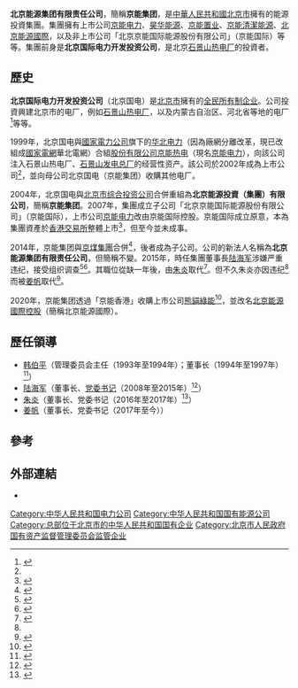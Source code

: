 {{Infobox company
| name = 北京能源集团有限责任公司
| name_en = 
| logo = 
| logo_size = 
| logo_caption = 
| image =          
| image_size =
| image_caption =
| other_name = 京能集团
| type = [[國有企業|國有企業]]
| industry = 能源
| former_name = {{ubl|北京国际电力开发投资公司|北京能源投資（集團）有限公司}}
| foundation = 
| founder = 
| location = 
| area_served = 
| key_people = 
| products = 
| services = 
| owner = [[北京市人民政府国有资产监督管理委员会|北京市国资委]]
| subsid = {{aligned table|[[京能电力|京能电力]]|(66.22%)|[[昊华能源|昊华能源]]||[[京能置业|京能置业]]||[[京能清潔能源|京能清潔能源]]||[[北京能源國際|北京能源國際]]||[[京煤集團|京煤集團]]||[[北京市熱力集團|北京市熱力集團]]|}}
| homepage = {{URL|http://www.powerbeijing.com/}}
}}
{{redirect|北京京能国际能源|京能集团上市子公司|北京能源國際}}

'''北京能源集团有限责任公司'''，簡稱'''京能集团'''，是[[中華人民共和國|中華人民共和國]][[北京市|北京市]]擁有的能源投資集團。集團擁有上市公司[[京能电力|京能电力]]、[[昊华能源|昊华能源]]、[[京能置业|京能置业]]、[[京能清潔能源|京能清潔能源]]、[[北京能源國際|北京能源國際]]，以及非上市公司「北京京能国际能源股份有限公司」（京能国际）等等。集團前身是'''北京国际电力开发投资公司'''，是北京[[石景山热电厂|石景山热电厂]]的投資者。
==歷史==
'''北京国际电力开发投资公司'''（北京国电）是[[北京市|北京市]]擁有的[[全民所有制企业|全民所有制企业]]。公司投資興建北京市的电厂，例如[[石景山热电厂|石景山热电厂]]，以及内蒙古自治区、河北省等地的电厂<ref name=京能热电>{{cite web|url=http://stock.jrj.com.cn/share,disc,2002-04-30,600578,00000000000000q3l7.shtml|title=股票上市公告书|date=2002年4月30日|accessdate=2021年2月24日|publisher=京能电力|via=金融界集团網頁}}</ref>等等。

1999年，北京国电與[[國家電力公司|國家電力公司]]旗下的[[华北电力|华北电力]]（因為廠網分離改革，現已改組成[[國家電網|國家電網]]華北電網）合組[[股份有限公司|股份有限公司]][[京能热电|京能热电]]（現名[[京能电力|京能电力]]），向該公司注入石景山热电厂、[[石景山发电总厂|石景山发电总厂]]的经营性资产。該公司於2002年成為上市公司<ref name=京能热电/>，並向母公司北京国电（京能集团）收購其他电厂。

2004年，北京国电與[[北京市综合投资公司|北京市综合投资公司]]合併重組為'''北京能源投資（集團）有限公司'''，簡稱'''京能集团'''。2007年，集團成立子公司「北京京能国际能源股份有限公司」（京能国际），上市公司[[京能电力|京能电力]]改由京能国际控股。京能国际成立原意，本為集團資產於[[香港交易所|香港交易所]]整體上市<ref>{{cite news|url=https://business.sohu.com/20071010/n252564467.shtml|title=京能国际拟H股上市 已打包集团优质资产做筹备|date=2007年10月10日|accessdate=2021年2月26日|newspaper=上海证券报|via=搜狐财经}}</ref>，但至今並未成事。

2014年，京能集团與[[京煤集團|京煤集團]]合併<ref>{{cite news|url=http://finance.ce.cn/rolling/201412/29/t20141229_4220771.shtml|title=京能京煤两集团合并重组|date=2014年12月29日|accessdate=2021年2月26日|newspaper=京华时报|via=中国经济网|archive-date=2015年7月10日|archive-url=https://web.archive.org/web/20150710093116/http://finance.ce.cn/rolling/201412/29/t20141229_4220771.shtml|dead-url=no}}</ref>，後者成為子公司。公司的新法人名稱為'''北京能源集团有限责任公司'''，但簡稱不變。2015年，時任集團董事長[[陆海军|陆海军]]涉嫌严重违纪，接受组织调查<ref>{{cite news|url=https://www.bbc.com/zhongwen/trad/business/2015/02/150203_china_corruption_beijing|title=京能集團北京銀行先後證實陸海軍被查|date=2015年2月3日|accessdate=2021年2月26日|work=BBC News中文}}</ref><ref>{{cite news|url=http://finance.china.com.cn/stock/ssgs/20150202/2939557.shtml|title=京能电力董事长陆海军涉违纪被调查 股票今日复牌|date=2015年2月2日|accessdate=2021年2月25日|newspaper=深圳特区报|via=新浪財經|archive-date=2016年4月4日|archive-url=https://web.archive.org/web/20160404104941/http://finance.china.com.cn/stock/ssgs/20150202/2939557.shtml|dead-url=no}}</ref>。其職位從缺一年後，由[[朱炎|朱炎]]取代<ref>{{cite news|url=http://epaper.bjnews.com.cn/html/2016-03/19/content_627154.htm|title=北京公布今年首批重要人事任免|date=2016年3月19日|accessdate=2021年2月26日|newspaper=新京報|author=温薷|location=北京}}</ref>。但不久朱炎亦因违纪<ref name=朱炎违纪/>而被[[姜帆_(1964年)|姜帆]]取代<ref>{{cite press release|url=http://www.powerbeijing.com/newa_s147.html|title=京能集团召开领导干部大会|date=2017年9月8日|accessdate=2021年2月26日|publisher=京能集团}}</ref>。

2020年，京能集团透過「京能香港」收購上市公司[[熊貓綠能|熊貓綠能]]<ref>{{cite news|url=https://www.finet.hk/newscenter/news_content/5e536e6cbde0b324833afd3a|title=熊貓綠能成功易主 欲火焚身後能重拾當年的威風|author=憂傷的文科男|website=財華網|publisher=財華社|date=2020年2月24日|accessdate=2021年2月26日}}</ref>，並改名[[北京能源國際控股|北京能源國際控股]]（簡稱北京能源國際）。

==歷任領導==
* [[韩伯平|韩伯平]]（管理委员会主任（1993年至1994年）；董事长（1994年至1997年）<ref>{{cite news|url=http://dangshi.people.com.cn/n/2013/0315/c85037-20807527.html|title=毛主席水晶棺：2000摄氏度高温下手工烧成|author=韩伯平|date=2013年3月15日|accessdate=2021年2月26日|website=人民网|archive-date=2013年5月27日|archive-url=https://web.archive.org/web/20130527202434/http://dangshi.people.com.cn/n/2013/0315/c85037-20807527.html|dead-url=no}}</ref>）
* [[陆海军|陆海军]]（董事长、[[党委书记|党委书记]]（2008年至2015年）<ref>{{cite news|url=http://www.bjnews.com.cn/feature/2016/01/14/391454.html|title=受贿1066万 京能集团原董事长一审判11年|date=2016年1月14日|accessdate=2021年2月26日|newspaper=新京報|author=王巍|location=北京}}</ref>）
* [[朱炎|朱炎]]（董事长、党委书记（2016年至2017年）<ref name=朱炎违纪>{{cite news|url=http://www.xinhuanet.com/fortune/2018-01/15/c_129791157.htm|title=京能集团原董事长受处分|date=2018年1月15日|accessdate=2021年2月26日|newspaper=北京晚报|author=孙颖|via=新華網|archive-date=2018年9月27日|archive-url=https://web.archive.org/web/20180927040133/http://www.xinhuanet.com/fortune/2018-01/15/c_129791157.htm|dead-url=no}}</ref>）
* [[姜帆_(1964年)|姜帆]]（董事长、党委书记（2017年至今））

==參考==
{{reflist|2}}

==外部連結==
* {{official|http://www.powerbeijing.com/}}
[[Category:中华人民共和国电力公司|Category:中华人民共和国电力公司]]
[[Category:中华人民共和国国有能源公司|Category:中华人民共和国国有能源公司]]
[[Category:总部位于北京市的中华人民共和国国有企业|Category:总部位于北京市的中华人民共和国国有企业]]
[[Category:北京市人民政府国有资产监督管理委员会监管企业|Category:北京市人民政府国有资产监督管理委员会监管企业]]
